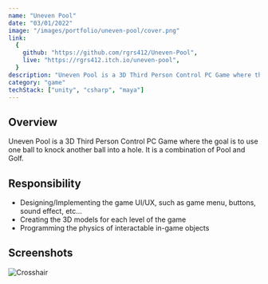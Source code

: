 ```yaml
---
name: "Uneven Pool"
date: "03/01/2022"
image: "/images/portfolio/uneven-pool/cover.png"
link:
  {
    github: "https://github.com/rgrs412/Uneven-Pool",
    live: "https://rgrs412.itch.io/uneven-pool",
  }
description: "Uneven Pool is a 3D Third Person Control PC Game where the goal is to use one ball to knock another ball into a hole."
category: "game"
techStack: ["unity", "csharp", "maya"]
---
```


## Overview

Uneven Pool is a 3D Third Person Control PC Game where the goal is to use one ball to knock another ball into a hole.
It is a combination of Pool and Golf.

## Responsibility

- Designing/Implementing the game UI/UX, such as game menu, buttons, sound effect, etc...
- Creating the 3D models for each level of the game
- Programming the physics of interactable in-game objects

## Screenshots

![Crosshair](../../images/portfolio/screenshots/crosshair.png)
